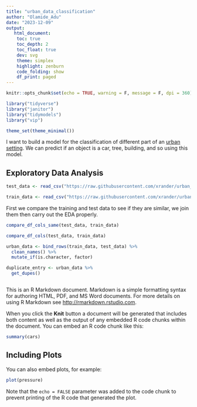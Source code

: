 ```yaml
---
title: "urban_data_classification"
author: "Olamide_Adu"
date: "2023-12-09"
output:
   html_document:
    toc: true
    toc_depth: 2
    toc_float: true
    dev: svg
    theme: simplex
    highlight: zenburn
    code_folding: show
    df_print: paged
---
```


```r
knitr::opts_chunk$set(echo = TRUE, warning = F, message = F, dpi = 360)

library("tidyverse")
library("janitor")
library("tidymodels")
library("vip")

theme_set(theme_minimal())
```

I want to build a model for the classification of different part of an [urban setting](). We can predict if an object is a car, tree, building, and so using this model.

## Exploratory Data Analysis

```r
test_data <- read_csv("https://raw.githubusercontent.com/xrander/urban_data_classification/master/Data%20Science/Personal%20Project/urban_data_classification/testing.csv")

train_data <- read_csv("https://raw.githubusercontent.com/xrander/urban_data_classification/master/Data%20Science/Personal%20Project/urban_data_classification/training.csv")
```

First we compare the training and test data to see if they are similar, we join them then carry out the EDA properly.
```r
compare_df_cols_same(test_data, train_data)

compare_df_cols(test_data, train_data)
```

```r
urban_data <- bind_rows(train_data, test_data) %>% 
  clean_names() %>% 
  mutate_if(is.character, factor)

duplicate_entry <- urban_data %>% 
  get_dupes()
```

```r

```





This is an R Markdown document. Markdown is a simple formatting syntax for authoring HTML, PDF, and MS Word documents. For more details on using R Markdown see <http://rmarkdown.rstudio.com>.

When you click the **Knit** button a document will be generated that includes both content as well as the output of any embedded R code chunks within the document. You can embed an R code chunk like this:

```r
summary(cars)
```

## Including Plots

You can also embed plots, for example:

```r
plot(pressure)
```

Note that the `echo = FALSE` parameter was added to the code chunk to prevent printing of the R code that generated the plot.
